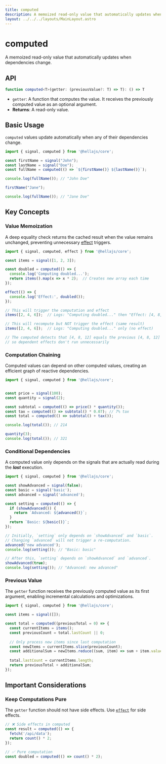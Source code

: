 ```yaml
---
title: computed
description: A memoized read-only value that automatically updates when dependencies change.
layout: ../../../layouts/MainLayout.astro
---
```


# computed

A memoized read-only value that automatically updates when dependencies change.

## API

```typescript
function computed<T>(getter: (previousValue?: T) => T): () => T
```
- `getter`: A function that computes the value. It receives the previously computed value as an optional argument.
- **Returns**: A read-only value.

## Basic Usage

`computed` values update automatically when any of their dependencies change.

```typescript
import { signal, computed } from '@hellajs/core';

const firstName = signal("John");
const lastName = signal("Doe");
const fullName = computed(() => `${firstName()} ${lastName()}`);

console.log(fullName()); // "John Doe"

firstName("Jane");

console.log(fullName()); // "Jane Doe"
```

## Key Concepts

### Value Memoization

A deep equality check returns the cached result when the value remains unchanged, preventing unnecessary [effect](/reference/core/effect) triggers.

```typescript
import { signal, computed, effect } from '@hellajs/core';

const items = signal([1, 2, 3]);

const doubled = computed(() => {
  console.log('Computing doubled...');
  return items().map(x => x * 2);  // Creates new array each time
});

effect(() => {
  console.log('Effect:', doubled());
});

// This will trigger the computation and effect
items([2, 4, 6]);  // Logs: "Computing doubled..." then "Effect: [4, 8, 12]"

// This will recompute but NOT trigger the effect (same result)
items([2, 4, 6]);  // Logs: "Computing doubled..." only (no effect)

// The computed detects that [4, 8, 12] equals the previous [4, 8, 12]
// so dependent effects don't run unnecessarily
```

### Computation Chaining
Computed values can depend on other computed values, creating an efficient graph of reactive dependencies.

```typescript
import { signal, computed } from '@hellajs/core';


const price = signal(100);
const quantity = signal(2);

const subtotal = computed(() => price() * quantity());
const tax = computed(() => subtotal() * 0.07); // 7% tax
const total = computed(() => subtotal() + tax());

console.log(total()); // 214

quantity(3);
console.log(total()); // 321
```

### Conditional Dependencies
A computed value only depends on the signals that are actually read during the ***last*** execution.

```typescript
import { signal, computed } from '@hellajs/core';

const showAdvanced = signal(false);
const basic = signal('basic');
const advanced = signal('advanced');

const setting = computed(() => {
  if (showAdvanced()) {
    return `Advanced: ${advanced()}`;
  }
  return `Basic: ${basic()}`;
});

// Initially, `setting` only depends on `showAdvanced` and `basic`.
// Changing `advanced` will not trigger a re-computation.
advanced('new advanced'); 
console.log(setting()); // "Basic: basic"

// After this, `setting` depends on `showAdvanced` and `advanced`.
showAdvanced(true);
console.log(setting()); // "Advanced: new advanced"
```

### Previous Value
The `getter` function receives the previously computed value as its first argument, enabling incremental calculations and optimizations.

```typescript
import { signal, computed } from '@hellajs/core';

const items = signal([]);

const total = computed((previousTotal = 0) => {
  const currentItems = items();
  const previousCount = total.lastCount || 0;
  
  // Only process new items since last computation
  const newItems = currentItems.slice(previousCount);
  const additionalSum = newItems.reduce((sum, item) => sum + item.value, 0);
  
  total.lastCount = currentItems.length;
  return previousTotal + additionalSum;
});
```

## Important Considerations

### Keep Computations Pure

The `getter` function should not have side effects. Use [`effect`](/reference/core/effect) for side effects.

```typescript
// ❌ Side effects in computed
const result = computed(() => {
  fetch('/api/data');
  return count() * 2;
});

// ✅ Pure computation
const doubled = computed(() => count() * 2);
```